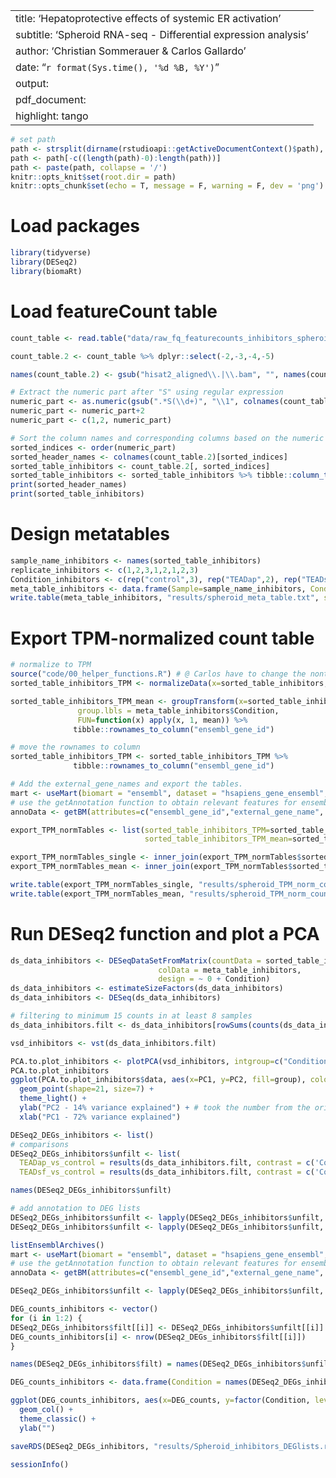 
---
title: 'Hepatoprotective effects of systemic ER activation'
subtitle: 'Spheroid RNA-seq - Differential expression analysis'
author: 'Christian Sommerauer & Carlos Gallardo'
date: "`r format(Sys.time(), '%d %B, %Y')`"
output:
  pdf_document:
    highlight: tango
---

```r
# set path
path <- strsplit(dirname(rstudioapi::getActiveDocumentContext()$path), '/')[[1]]
path <- path[-c((length(path)-0):length(path))]
path <- paste(path, collapse = '/')
knitr::opts_knit$set(root.dir = path)
knitr::opts_chunk$set(echo = T, message = F, warning = F, dev = 'png')

```

# Load packages
```r
library(tidyverse)
library(DESeq2)
library(biomaRt)
```


# Load featureCount table
```r
count_table <- read.table("data/raw_fq_featurecounts_inhibitors_spheroids.txt", header=T)

count_table.2 <- count_table %>% dplyr::select(-2,-3,-4,-5)

names(count_table.2) <- gsub("hisat2_aligned\\.|\\.bam", "", names(count_table.2))

# Extract the numeric part after "S" using regular expression
numeric_part <- as.numeric(gsub(".*S(\\d+)", "\\1", colnames(count_table.2)[3:10]))
numeric_part <- numeric_part+2
numeric_part <- c(1,2, numeric_part)

# Sort the column names and corresponding columns based on the numeric part
sorted_indices <- order(numeric_part)
sorted_header_names <- colnames(count_table.2)[sorted_indices]
sorted_table_inhibitors <- count_table.2[, sorted_indices]
sorted_table_inhibitors <- sorted_table_inhibitors %>% tibble::column_to_rownames("Geneid") %>% dplyr::select(2:9) 
print(sorted_header_names)
print(sorted_table_inhibitors)
```
# Design metatables
```r
sample_name_inhibitors <- names(sorted_table_inhibitors)
replicate_inhibitors <- c(1,2,3,1,2,1,2,3)
Condition_inhibitors <- c(rep("control",3), rep("TEADap",2), rep("TEADsf",3))
meta_table_inhibitors <- data.frame(Sample=sample_name_inhibitors, Condition=Condition_inhibitors, Replicate=replicate_inhibitors)
write.table(meta_table_inhibitors, "results/spheroid_meta_table.txt", sep="\t", quote=F)
```
# Export TPM-normalized count table
```r
# normalize to TPM
source("code/00_helper_functions.R") # @ Carlos have to change the nontibble part
sorted_table_inhibitors_TPM <- normalizeData(x=sorted_table_inhibitors, method = "TPM", len = count_table.2$Length) 

sorted_table_inhibitors_TPM_mean <- groupTransform(x=sorted_table_inhibitors_TPM, 
               group.lbls = meta_table_inhibitors$Condition,
               FUN=function(x) apply(x, 1, mean)) %>% 
              tibble::rownames_to_column("ensembl_gene_id")

# move the rownames to column
sorted_table_inhibitors_TPM <- sorted_table_inhibitors_TPM %>% 
              tibble::rownames_to_column("ensembl_gene_id")

# Add the external_gene_names and export the tables.
mart <- useMart(biomart = "ensembl", dataset = "hsapiens_gene_ensembl", host = "https://oct2022.archive.ensembl.org")
# use the getAnnotation function to obtain relevant features for ensembl GRCh38.p13.
annoData <- getBM(attributes=c("ensembl_gene_id","external_gene_name", "description"),mart=mart)

export_TPM_normTables <- list(sorted_table_inhibitors_TPM=sorted_table_inhibitors_TPM, 
                              sorted_table_inhibitors_TPM_mean=sorted_table_inhibitors_TPM_mean)

export_TPM_normTables_single <- inner_join(export_TPM_normTables$sorted_table_inhibitors_TPM, y = annoData, by = 'ensembl_gene_id')
export_TPM_normTables_mean <- inner_join(export_TPM_normTables$sorted_table_inhibitors_TPM_mean, y = annoData, by = 'ensembl_gene_id')

write.table(export_TPM_normTables_single, "results/spheroid_TPM_norm_counts.txt", sep="\t", quote=F, row.names = F)
write.table(export_TPM_normTables_mean, "results/spheroid_TPM_norm_counts_mean.txt", sep="\t", quote=F, row.names = F)
```

# Run DESeq2 function and plot a PCA
```r
ds_data_inhibitors <- DESeqDataSetFromMatrix(countData = sorted_table_inhibitors,
                                 colData = meta_table_inhibitors,
                                 design = ~ 0 + Condition)
ds_data_inhibitors <- estimateSizeFactors(ds_data_inhibitors)
ds_data_inhibitors <- DESeq(ds_data_inhibitors)

# filtering to minimum 15 counts in at least 8 samples
ds_data_inhibitors.filt <- ds_data_inhibitors[rowSums(counts(ds_data_inhibitors, normalized=TRUE) >= 10 ) >= 2, ]

vsd_inhibitors <- vst(ds_data_inhibitors.filt)

PCA.to.plot_inhibitors <- plotPCA(vsd_inhibitors, intgroup=c("Condition")) + theme_bw() +  ggtitle("PCA of RNA-Seq Samples (DESeq2, vst)") 
PCA.to.plot_inhibitors
ggplot(PCA.to.plot_inhibitors$data, aes(x=PC1, y=PC2, fill=group), color="black") + 
  geom_point(shape=21, size=7) +
  theme_light() +
  ylab("PC2 - 14% variance explained") + # took the number from the original plotPCA function
  xlab("PC1 - 72% variance explained")
```

```r
DESeq2_DEGs_inhibitors <- list()
# comparisons
DESeq2_DEGs_inhibitors$unfilt <- list(
  TEADap_vs_control = results(ds_data_inhibitors.filt, contrast = c('Condition', 'TEADap', 'control')),
  TEADsf_vs_control = results(ds_data_inhibitors.filt, contrast = c('Condition', 'TEADsf', 'control')))

names(DESeq2_DEGs_inhibitors$unfilt)

# add annotation to DEG lists
DESeq2_DEGs_inhibitors$unfilt <- lapply(DESeq2_DEGs_inhibitors$unfilt, as.data.frame)
DESeq2_DEGs_inhibitors$unfilt <- lapply(DESeq2_DEGs_inhibitors$unfilt, rownames_to_column, var = 'ensembl_gene_id')

listEnsemblArchives()
mart <- useMart(biomart = "ensembl", dataset = "hsapiens_gene_ensembl", host = "https://oct2022.archive.ensembl.org")
# use the getAnnotation function to obtain relevant features for ensembl GRCh38.p13.
annoData <- getBM(attributes=c("ensembl_gene_id","external_gene_name", "chromosome_name", "gene_biotype", "description"),mart=mart)

DESeq2_DEGs_inhibitors$unfilt <- lapply(DESeq2_DEGs_inhibitors$unfilt, inner_join, y = annoData, by = 'ensembl_gene_id')

DEG_counts_inhibitors <- vector()
for (i in 1:2) { 
DESeq2_DEGs_inhibitors$filt[[i]] <- DESeq2_DEGs_inhibitors$unfilt[[i]] %>% filter(abs(log2FoldChange) > 0.585 & padj<0.05)
DEG_counts_inhibitors[i] <- nrow(DESeq2_DEGs_inhibitors$filt[[i]])
} 

names(DESeq2_DEGs_inhibitors$filt) = names(DESeq2_DEGs_inhibitors$unfilt)

DEG_counts_inhibitors <- data.frame(Condition = names(DESeq2_DEGs_inhibitors$filt), DEG_counts = DEG_counts_inhibitors)

ggplot(DEG_counts_inhibitors, aes(x=DEG_counts, y=factor(Condition, levels=rev(names(DESeq2_DEGs_inhibitors$unfilt))))) +
  geom_col() +
  theme_classic() +
  ylab("")

saveRDS(DESeq2_DEGs_inhibitors, "results/Spheroid_inhibitors_DEGlists.rds")
```

```r
sessionInfo()
```

